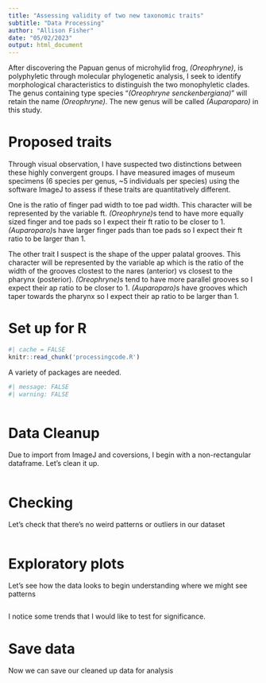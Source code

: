 ```yaml
---
title: "Assessing validity of two new taxonomic traits"
subtitle: "Data Processing"
author: "Allison Fisher"
date: "05/02/2023"
output: html_document
---
```

After discovering the Papuan genus of microhylid frog, *(Oreophryne)*, is polyphyletic through molecular phylogenetic analysis, I seek to identify morphological characteristics to distinguish the two monophyletic clades. The genus containing type species "*(Oreophryne senckenbergiana)*" will retain the name *(Oreophryne)*. The new genus will be called *(Auparoparo)* in this study.

# Proposed traits

Through visual observation, I have suspected two distinctions between these highly convergent groups. I have measured images of museum specimens (6 species per genus, ~5 individuals per species) using the software ImageJ to assess if these traits are quantitatively different.

One is the ratio of finger pad width to toe pad width. This character will be represented by the variable ft. *(Oreophryne)*s tend to have more equally sized finger and toe pads so I expect their ft ratio to be closer to 1. *(Auparoparo)*s have larger finger pads than toe pads so I expect their ft ratio to be larger than 1.

The other trait I suspect is the shape of the upper palatal grooves. This character will be represented by the variable ap which is the ratio of the width of the grooves clostest to the nares (anterior) vs closest to the pharynx (posterior). *(Oreophryne)*s tend to have more parallel grooves so I expect their ap ratio to be closer to 1. *(Auparoparo)*s have grooves which taper towards the pharynx so I expect their ap ratio to be larger than 1.


# Set up for R

```r
#| cache = FALSE
knitr::read_chunk('processingcode.R')
```

A variety of packages are needed.

```r
#| message: FALSE
#| warning: FALSE
```


```r
```

# Data Cleanup
Due to import from ImageJ and coversions, I begin with a non-rectangular dataframe. Let's clean it up.


```r
```

# Checking
Let's check that there's no weird patterns or outliers in our dataset

```r
```

# Exploratory plots
Let's see how the data looks to begin understanding where we might see patterns

```r
```
I notice some trends that I would like to test for significance.

# Save data
Now we can save our cleaned up data for analysis

```r
```
